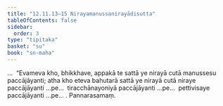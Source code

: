 ```yaml
---
title: "12.11.13–15 Nirayamanussanirayādisutta"
tableOfContents: false
sidebar:
  order: 3
type: "tipitaka"
basket: "su"
book: "sn-maha"
---
```



<DynamicBreadcrumb />

<Division number="1184–1186" book="sn-maha" bookNo="14">

<Paragraph number="2533" book="sn-maha">
…  “Evameva kho, bhikkhave, appakā te sattā ye nirayā cutā manussesu paccājāyanti; atha kho eteva bahutarā sattā ye nirayā cutā niraye paccājāyanti …pe…  tiracchānayoniyā paccājāyanti …pe…  pettivisaye paccājāyanti …pe… .

</Paragraph>
</Division>

<Paragraph number="2534" type="center" book="sn-maha">
Pannarasamaṃ.
</Paragraph>